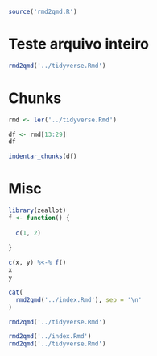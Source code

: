 
```r
source('rmd2qmd.R')
```

# Teste arquivo inteiro

```r
rmd2qmd('../tidyverse.Rmd')
```



# Chunks


```r
rmd <- ler('../tidyverse.Rmd')
```

```r
df <- rmd[13:29]
df
```

```r
indentar_chunks(df)
```



# Misc

```r
library(zeallot)
f <- function() {
  
  c(1, 2)
  
}

c(x, y) %<-% f()
x
y
```



```r
cat(
  rmd2qmd('../index.Rmd'), sep = '\n'
)
```


```r
rmd2qmd('../tidyverse.Rmd')
```

```r
rmd2qmd('../index.Rmd')
rmd2qmd('../tidyverse.Rmd')
```
